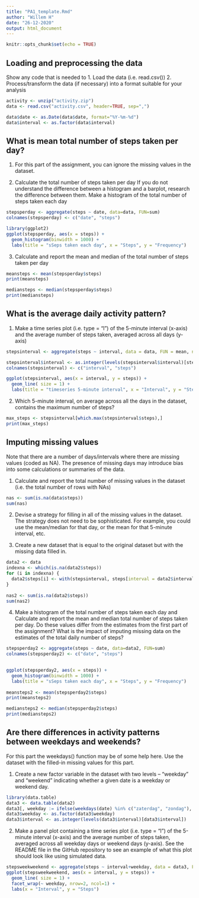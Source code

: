 ```yaml
---
title: "PA1_template.Rmd"
author: "Willem H"
date: "26-12-2020"
output: html_document
---
```


```r
knitr::opts_chunk$set(echo = TRUE)
```

## Loading and preprocessing the data

Show any code that is needed to
1. Load the data (i.e. \color{red}{\verb|read.csv()|}read.csv())
2. Process/transform the data (if necessary) into a format suitable for your analysis


```r
activity <- unzip("activity.zip")
data <- read.csv("activity.csv", header=TRUE, sep=",")

data$date <- as.Date(data$date, format="%Y-%m-%d")
data$interval <- as.factor(data$interval)
```


## What is mean total number of steps taken per day?

1. For this part of the assignment, you can ignore the missing values in the dataset.

2. Calculate the total number of steps taken per day
If you do not understand the difference between a histogram and a barplot, research the difference between them. Make a histogram of the total number of steps taken each day

```r
stepsperday <- aggregate(steps ~ date, data=data, FUN=sum)
colnames(stepsperday) <- c("date", "steps")

library(ggplot2)
ggplot(stepsperday, aes(x = steps)) + 
  geom_histogram(binwidth = 1000) + 
  labs(title = "sSeps taken each day", x = "Steps", y = "Frequency")

```

3. Calculate and report the mean and median of the total number of steps taken per day

```r
meansteps <- mean(stepsperday$steps)
print(meansteps)

mediansteps <- median(stepsperday$steps)
print(mediansteps)

```

## What is the average daily activity pattern?

1. Make a time series plot (i.e. \color{red}{\verb|type = "l"|}type = "l") of the 5-minute interval (x-axis) and the average number of steps taken, averaged across all days (y-axis)

```r

stepsinterval <- aggregate(steps ~ interval, data = data, FUN = mean, na.rm = TRUE)

stepsinterval$interval <- as.integer(levels(stepsinterval$interval)[stepsinterval$interval])
colnames(stepsinterval) <- c("interval", "steps")

ggplot(stepsinterval, aes(x = interval, y = steps)) + 
  geom_line( size = 1) + 
  labs(title = "timeseries 5-minute interval", x = "Interval", y = "Steps")

```

2. Which 5-minute interval, on average across all the days in the dataset, contains the maximum number of steps?

```r

max_steps <- stepsinterval[which.max(stepsinterval$steps),]
print(max_steps)

```

## Imputing missing values

Note that there are a number of days/intervals where there are missing values (coded as \color{red}{\verb|NA|}NA). The presence of missing days may introduce bias into some calculations or summaries of the data.

1. Calculate and report the total number of missing values in the dataset (i.e. the total number of rows with \color{red}{\verb|NA|}NAs)

```r
nas <- sum(is.na(data$steps))
sum(nas)

```

2. Devise a strategy for filling in all of the missing values in the dataset. The strategy does not need to be sophisticated. For example, you could use the mean/median for that day, or the mean for that 5-minute interval, etc.

3. Create a new dataset that is equal to the original dataset but with the missing data filled in.

```r
data2 <- data
indexna <- which(is.na(data2$steps))
for (i in indexna) {
  data2$steps[i] <- with(stepsinterval, steps[interval = data2$interval[i]])
}
  
nas2 <- sum(is.na(data2$steps))
sum(nas2)

```

4. Make a histogram of the total number of steps taken each day and Calculate and report the mean and median total number of steps taken per day. Do these values differ from the estimates from the first part of the assignment? What is the impact of imputing missing data on the estimates of the total daily number of steps?

```r

stepsperday2 <- aggregate(steps ~ date, data=data2, FUN=sum)
colnames(stepsperday2) <- c("date", "steps")
  

ggplot(stepsperday2, aes(x = steps)) + 
  geom_histogram(binwidth = 1000) + 
  labs(title = "sSeps taken each day", x = "Steps", y = "Frequency")
  
meansteps2 <- mean(stepsperday2$steps)
print(meansteps2)

mediansteps2 <- median(stepsperday2$steps)
print(mediansteps2)

```

## Are there differences in activity patterns between weekdays and weekends?

For this part the \color{red}{\verb|weekdays()|}weekdays() function may be of some help here. Use the dataset with the filled-in missing values for this part.

1. Create a new factor variable in the dataset with two levels – “weekday” and “weekend” indicating whether a given date is a weekday or weekend day.

```r
library(data.table)
data3 <- data.table(data2)
data3[, weekday := ifelse(weekdays(date) %in% c("zaterdag", "zondag"), "Weekend", "Weekday")]
data3$weekday <- as.factor(data3$weekday)
data3$interval <- as.integer(levels(data3$interval)[data3$interval])

```

2. Make a panel plot containing a time series plot (i.e. \color{red}{\verb|type = "l"|}type = "l") of the 5-minute interval (x-axis) and the average number of steps taken, averaged across all weekday days or weekend days (y-axis). See the README file in the GitHub repository to see an example of what this plot should look like using simulated data.

```r
stepsweekweekend <- aggregate(steps ~ interval+weekday, data = data3, FUN = mean)
ggplot(stepsweekweekend, aes(x = interval, y = steps)) + 
  geom_line( size = 1) + 
  facet_wrap(~ weekday, nrow=2, ncol=1) + 
  labs(x = "Interval", y = "Steps")

```






